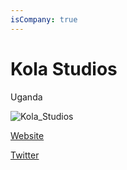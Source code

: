```yaml
---
isCompany: true
---
```


# Kola Studios

<Location>

Uganda

</Location>

![Kola_Studios](./images/Kola_Studios_v1.png)

<Website>

[Website](http://kolastudios.com)

[Twitter](https://twitter.com/kolastudios)

</Website>
